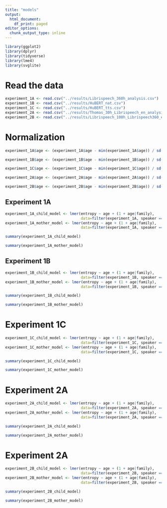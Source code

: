 ```yaml
---
title: "models"
output:
  html_document:
    df_print: paged
editor_options:
  chunk_output_type: inline
---
```


```r
library(ggplot2)
library(dplyr)
library(tidyverse)
library(lme4)
library(svglite)
```

# Read the data

```r
experiment_1A <- read.csv("../results/Librispeech_360h_analysis.csv")
experiment_1B <- read.csv("../results/HuBERT_nat.csv")
experiment_1C <- read.csv("../results/HuBERT_tts.csv")
experiment_2A <- read.csv("../results/Thomas_30h_Librispeech_en_analysis.csv")
experiment_2B <- read.csv("../results/Librispeech_100h_Librispeech360_en_analysis.csv")
```

# Normalization

```r
experiment_1A$age <- (experiment_1A$age - min(experiment_1A$age)) / sd(experiment_1A$age)

experiment_1B$age <- (experiment_1B$age - min(experiment_1B$age)) / sd(experiment_1B$age)

experiment_1C$age <- (experiment_1C$age - min(experiment_1C$age)) / sd(experiment_1C$age)

experiment_2A$age <- (experiment_2A$age - min(experiment_2A$age)) / sd(experiment_2A$age)

experiment_2B$age <- (experiment_2B$age - min(experiment_2B$age)) / sd(experiment_2B$age)
```

## Experiment 1A

```r
experiment_1A_child_model <- lmer(entropy ~ age + (1 + age|family),
                                  data=filter(experiment_1A, speaker == "Target_Child"))
experiment_1A_mother_model <- lmer(entropy ~ age + (1 + age|family),
                                  data=filter(experiment_1A, speaker == "Mother"))
```

```r
summary(experiment_1A_child_model)
```

```r
summary(experiment_1A_mother_model)
```

## Experiment 1B

```r
experiment_1B_child_model <- lmer(entropy ~ age + (1 + age|family),
                                  data=filter(experiment_1B, speaker == "Target_Child"))
experiment_1B_mother_model <- lmer(entropy ~ age + (1 + age|family),
                                  data=filter(experiment_1B, speaker == "Mother"))
```

```r
summary(experiment_1B_child_model)
```

```r
summary(experiment_1B_mother_model)
```

# Experiment 1C


```r
experiment_1C_child_model <- lmer(entropy ~ age + (1 + age|family),
                                  data=filter(experiment_1C, speaker == "Target_Child"))
experiment_1C_mother_model <- lmer(entropy ~ age + (1 + age|family),
                                  data=filter(experiment_1C, speaker == "Mother"))
```

```r
summary(experiment_1C_child_model)
```

```r
summary(experiment_1C_mother_model)
```

# Experiment 2A

```r
experiment_2A_child_model <- lmer(entropy ~ age + (1 + age|family),
                                  data=filter(experiment_2A, speaker == "Target_Child"))
experiment_2A_mother_model <- lmer(entropy ~ age + (1 + age|family),
                                  data=filter(experiment_2A, speaker == "Mother"))
```


```r
summary(experiment_2A_child_model)
```

```r
summary(experiment_2A_mother_model)
```


# Experiment 2A

```r
experiment_2B_child_model <- lmer(entropy ~ age + (1 + age|family),
                                  data=filter(experiment_2B, speaker == "Target_Child"))
experiment_2B_mother_model <- lmer(entropy ~ age + (1 + age|family),
                                  data=filter(experiment_2B, speaker == "Mother"))
```


```r
summary(experiment_2B_child_model)
```

```r
summary(experiment_2B_mother_model)
```

